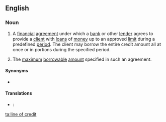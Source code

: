 ==English==
{{wikipedia}}

===Noun===
{{en-noun|head=[[line]] [[of]] [[credit]]|lines of credit}}

# {{context|finance|banking|lang=en}} A [[financial]] [[agreement]] under which a [[bank]] or other [[lender]] agrees to provide a [[client]] with [[loan]]s of [[money]] up to an approved [[limit]] during a predefined [[period]]. The client may borrow the entire credit amount all at once or in portions during the specified period.
# {{context|finance|banking|lang=en}} The [[maximum]] [[borrowable]] [[amount]] specified in such an agreement.

====Synonyms====
* {{l|en|credit line}}

====Translations====
{{trans-top|}}
{{trans-mid}}
{{trans-bottom}}

{{trans-top|}}
{{trans-mid}}
{{trans-bottom}}

{{trans-top|}}
{{trans-mid}}
{{trans-bottom}}

{{checktrans-top}}
* {{ttbc|ro}}: {{t|ro|[[linie]] [[de]] [[credit]]|f}}
{{trans-mid}}
{{trans-bottom}}

[[ta:line of credit]]